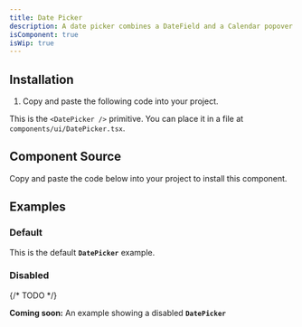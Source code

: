 ```yaml
---
title: Date Picker
description: A date picker combines a DateField and a Calendar popover to allow users to enter or select a date and time value.
isComponent: true
isWip: true
---
```


## Installation

1. Copy and paste the following code into your project.

This is the `<DatePicker />` primitive. You can place it in a file at `components/ui/DatePicker.tsx`.

## Component Source

Copy and paste the code below into your project to install this component.

<ComponentSource src="../../packages/ui/src/DatePicker.tsx" />

## Examples

### Default

This is the default **`DatePicker`** example.

<ComponentExample name="DatePicker" story="default" />

### Disabled

{/* TODO */}

**Coming soon:** An example showing a disabled **`DatePicker`**
